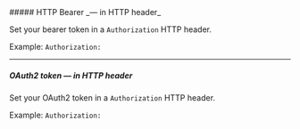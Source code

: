 
<Collapsible openLabel={Labels.showAuthMethods} closeLabel={Labels.hideAuthMethods}>
##### HTTP Bearer _— in HTTP header_
  
Set your bearer token in a `Authorization` HTTP header.

Example: `Authorization: `
  
---
##### OAuth2 token _— in HTTP header_
  
Set your OAuth2 token in a `Authorization` HTTP header.

Example: `Authorization: `
  
</Collapsible>
